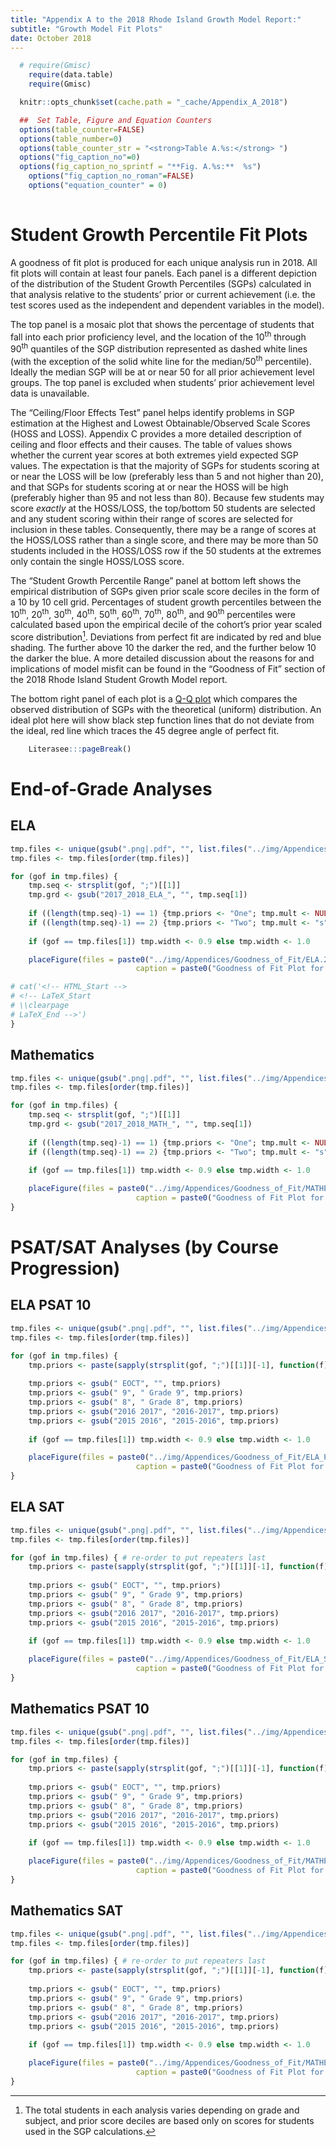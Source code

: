 ```yaml
---
title: "Appendix A to the 2018 Rhode Island Growth Model Report:"
subtitle: "Growth Model Fit Plots"
date: October 2018
---
```


<!--SGPreport-->

<!-- Appendix A - Model Fit Plots -->

```r
  # require(Gmisc)
	require(data.table)
	require(Gmisc)

  knitr::opts_chunk$set(cache.path = "_cache/Appendix_A_2018")

  ##  Set Table, Figure and Equation Counters
  options(table_counter=FALSE)
  options(table_number=0)
  options(table_counter_str = "<strong>Table A.%s:</strong> ")
  options("fig_caption_no"=0)
  options(fig_caption_no_sprintf = "**Fig. A.%s:**  %s")
	options("fig_caption_no_roman"=FALSE)
	options("equation_counter" = 0)
	
```

# Student Growth Percentile Fit Plots

A goodness of fit plot is produced for each unique analysis run in 2018.  All fit plots will contain at least four panels.  Each panel is a different depiction of the distribution of the Student Growth Percentiles (SGPs) calculated in that analysis relative to the students' prior or current achievement (i.e. the test scores used as the independent and dependent variables in the model).

The top panel is a mosaic plot that shows the percentage of students that fall into each prior proficiency level, and the location of the 10<sup>th</sup> through 90<sup>th</sup> quantiles of the SGP distribution represented as dashed white lines (with the exception of the solid white line for the median/50<sup>th</sup> percentile).  Ideally the median SGP will be at or near 50 for all prior achievement level groups.  The top panel is excluded when students' prior achievement level data is unavailable.

The "Ceiling/Floor Effects Test" panel helps identify problems in SGP estimation at the Highest and Lowest Obtainable/Observed Scale Scores (HOSS and LOSS).  Appendix C provides a more detailed description of ceiling and floor effects and their causes.  The table of values shows whether the current year scores at both extremes yield expected SGP values.  The expectation is that the majority of SGPs for students scoring at or near the LOSS will be low (preferably less than 5 and not higher than 20), and that SGPs for students scoring at or near the HOSS will be high (preferably higher than 95 and not less than 80).  Because few students may score *exactly* at the HOSS/LOSS, the top/bottom 50 students are selected and any student scoring within their range of scores are selected for inclusion in these tables. Consequently, there may be a range of scores at the HOSS/LOSS rather than a single score, and there may be more than 50 students included in the HOSS/LOSS row if the 50 students at the extremes only contain the single HOSS/LOSS score.

The "Student Growth Percentile Range" panel at bottom left shows the empirical distribution of SGPs given prior scale score deciles in the form of a 10 by 10 cell grid.  Percentages of student growth percentiles between the 10<sup>th</sup>, 20<sup>th</sup>, 30<sup>th</sup>, 40<sup>th</sup>, 50<sup>th</sup>, 60<sup>th</sup>, 70<sup>th</sup>, 80<sup>th</sup>, and 90<sup>th</sup> percentiles were calculated based upon the empirical decile of the cohort's prior year scaled score distribution^[The total students in each analysis varies depending on grade and subject, and prior score deciles are based only on scores for students used in the SGP calculations.]. Deviations from perfect fit are indicated by red and blue shading. The further above 10 the darker the red, and the further below 10 the darker the blue. A more detailed discussion about the reasons for and implications of model misfit can be found in the "Goodness of Fit" section of the 2018 Rhode Island Student Growth Model report.

The bottom right panel of each plot is a [Q-Q plot](https://en.wikipedia.org/wiki/Q%E2%80%93Q_plot) which compares the observed distribution of SGPs with the theoretical (uniform) distribution.  An ideal plot here will show black step function lines that do not deviate from the ideal, red line which traces the 45 degree angle of perfect fit.

```r
	Literasee:::pageBreak()
```


# End-of-Grade Analyses

## ELA

```r
tmp.files <- unique(gsub(".png|.pdf", "", list.files("../img/Appendices/Goodness_of_Fit/ELA.2017_2018")))
tmp.files <- tmp.files[order(tmp.files)]

for (gof in tmp.files) {
	tmp.seq <- strsplit(gof, ";")[[1]]
	tmp.grd <- gsub("2017_2018_ELA_", "", tmp.seq[1])
	
	if ((length(tmp.seq)-1) == 1) {tmp.priors <- "One"; tmp.mult <- NULL}
	if ((length(tmp.seq)-1) == 2) {tmp.priors <- "Two"; tmp.mult <- "s"}
	
	if (gof == tmp.files[1]) tmp.width <- 0.9 else tmp.width <- 1.0

	placeFigure(files = paste0("../img/Appendices/Goodness_of_Fit/ELA.2017_2018/", gof, ".png"), page.break= TRUE, pdf.width = tmp.width,
							caption = paste0("Goodness of Fit Plot for 2018 Grade ", tmp.grd, " ELA ", tmp.priors, " Prior", tmp.mult, "."))

# cat('<!-- HTML_Start -->
# <!-- LaTeX_Start 
# \\clearpage 
# LaTeX_End -->')
}
```


## Mathematics

```r
tmp.files <- unique(gsub(".png|.pdf", "", list.files("../img/Appendices/Goodness_of_Fit/MATHEMATICS.2017_2018")))
tmp.files <- tmp.files[order(tmp.files)]

for (gof in tmp.files) {
	tmp.seq <- strsplit(gof, ";")[[1]]
	tmp.grd <- gsub("2017_2018_MATH_", "", tmp.seq[1])
	
	if ((length(tmp.seq)-1) == 1) {tmp.priors <- "One"; tmp.mult <- NULL}
	if ((length(tmp.seq)-1) == 2) {tmp.priors <- "Two"; tmp.mult <- "s"}
	
	if (gof == tmp.files[1]) tmp.width <- 0.9 else tmp.width <- 1.0

	placeFigure(files = paste0("../img/Appendices/Goodness_of_Fit/MATHEMATICS.2017_2018/", gof, ".png"), page.break= TRUE, pdf.width = tmp.width,
							caption = paste0("Goodness of Fit Plot for 2018 Grade ", tmp.grd, " Mathematics ", tmp.priors, " Prior", tmp.mult, "."))
}
```


# PSAT/SAT Analyses (by Course Progression)

##  ELA PSAT 10

```r
tmp.files <- unique(gsub(".png|.pdf", "", list.files("../img/Appendices/Goodness_of_Fit/ELA_PSAT_10.2017_2018")))
tmp.files <- tmp.files[order(tmp.files)]

for (gof in tmp.files) {
	tmp.priors <- paste(sapply(strsplit(gof, ";")[[1]][-1], function(f) capwords(f, special.words =c("ELA", "EOCT", "PSAT", "SAT"))), collapse=", ")
	
	tmp.priors <- gsub(" EOCT", "", tmp.priors)
	tmp.priors <- gsub(" 9", " Grade 9", tmp.priors)
	tmp.priors <- gsub(" 8", " Grade 8", tmp.priors)
	tmp.priors <- gsub("2016 2017", "2016-2017", tmp.priors)
	tmp.priors <- gsub("2015 2016", "2015-2016", tmp.priors)
	
	if (gof == tmp.files[1]) tmp.width <- 0.9 else tmp.width <- 1.0

	placeFigure(files = paste0("../img/Appendices/Goodness_of_Fit/ELA_PSAT_10.2017_2018/", gof, ".png"), page.break= TRUE, pdf.width = tmp.width,
							caption = paste0("Goodness of Fit Plot for 2018 ELA PSAT 10 (Priors ", tmp.priors, ")."))
}
```


##  ELA SAT

```r
tmp.files <- unique(gsub(".png|.pdf", "", list.files("../img/Appendices/Goodness_of_Fit/ELA_SAT.2017_2018")))
tmp.files <- tmp.files[order(tmp.files)]

for (gof in tmp.files) { # re-order to put repeaters last
	tmp.priors <- paste(sapply(strsplit(gof, ";")[[1]][-1], function(f) capwords(f, special.words =c("ELA", "EOCT", "PSAT", "SAT"))), collapse=", ")
	
	tmp.priors <- gsub(" EOCT", "", tmp.priors)
	tmp.priors <- gsub(" 9", " Grade 9", tmp.priors)
	tmp.priors <- gsub(" 8", " Grade 8", tmp.priors)
	tmp.priors <- gsub("2016 2017", "2016-2017", tmp.priors)
	tmp.priors <- gsub("2015 2016", "2015-2016", tmp.priors)
	
	if (gof == tmp.files[1]) tmp.width <- 0.9 else tmp.width <- 1.0

	placeFigure(files = paste0("../img/Appendices/Goodness_of_Fit/ELA_SAT.2017_2018/", gof, ".png"), page.break= TRUE, pdf.width = tmp.width,
							caption = paste0("Goodness of Fit Plot for 2018 ELA SAT (Priors ", tmp.priors, ")."))
}
```

##  Mathematics PSAT 10

```r
tmp.files <- unique(gsub(".png|.pdf", "", list.files("../img/Appendices/Goodness_of_Fit/MATHEMATICS_PSAT_10.2017_2018")))
tmp.files <- tmp.files[order(tmp.files)]

for (gof in tmp.files) {
	tmp.priors <- paste(sapply(strsplit(gof, ";")[[1]][-1], function(f) capwords(f, special.words =c("ELA", "EOCT", "PSAT", "SAT"))), collapse=", ")
	
	tmp.priors <- gsub(" EOCT", "", tmp.priors)
	tmp.priors <- gsub(" 9", " Grade 9", tmp.priors)
	tmp.priors <- gsub(" 8", " Grade 8", tmp.priors)
	tmp.priors <- gsub("2016 2017", "2016-2017", tmp.priors)
	tmp.priors <- gsub("2015 2016", "2015-2016", tmp.priors)
	
	if (gof == tmp.files[1]) tmp.width <- 0.9 else tmp.width <- 1.0

	placeFigure(files = paste0("../img/Appendices/Goodness_of_Fit/MATHEMATICS_PSAT_10.2017_2018/", gof, ".png"), page.break= TRUE, pdf.width = tmp.width,
							caption = paste0("Goodness of Fit Plot for 2018 Mathematics PSAT 10 (Priors ", tmp.priors, ")."))
}
```


##  Mathematics SAT

```r
tmp.files <- unique(gsub(".png|.pdf", "", list.files("../img/Appendices/Goodness_of_Fit/MATHEMATICS_SAT.2017_2018")))
tmp.files <- tmp.files[order(tmp.files)]

for (gof in tmp.files) { # re-order to put repeaters last
	tmp.priors <- paste(sapply(strsplit(gof, ";")[[1]][-1], function(f) capwords(f, special.words =c("ELA", "EOCT", "PSAT", "SAT"))), collapse=", ")
	
	tmp.priors <- gsub(" EOCT", "", tmp.priors)
	tmp.priors <- gsub(" 9", " Grade 9", tmp.priors)
	tmp.priors <- gsub(" 8", " Grade 8", tmp.priors)
	tmp.priors <- gsub("2016 2017", "2016-2017", tmp.priors)
	tmp.priors <- gsub("2015 2016", "2015-2016", tmp.priors)
	
	if (gof == tmp.files[1]) tmp.width <- 0.9 else tmp.width <- 1.0

	placeFigure(files = paste0("../img/Appendices/Goodness_of_Fit/MATHEMATICS_SAT.2017_2018/", gof, ".png"), page.break= TRUE, pdf.width = tmp.width,
							caption = paste0("Goodness of Fit Plot for 2018 Mathematics SAT (Priors ", tmp.priors, ")."))
}
```
